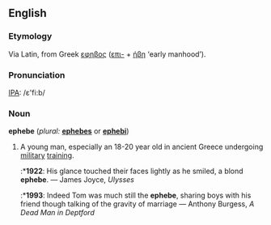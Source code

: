 ==English==
===Etymology===
Via Latin, from Greek [[εφηβος]] ([[επι-]] + [[ήβη]] ‘early manhood’).

===Pronunciation===
[[IPA]]: /ɛ'fi:b/

===Noun===
'''ephebe'''  (''plural:'' '''[[ephebes]]''' or '''[[ephebi]]''')
# A young man, especially an 18-20 year old in ancient Greece undergoing [[military]] [[training]].
#:*'''1922''': His glance touched their faces lightly as he smiled, a blond '''ephebe'''. — James Joyce, ''Ulysses''
#:*'''1993''': Indeed Tom was much still the '''ephebe''', sharing boys with his friend though talking of the gravity of marriage — Anthony Burgess, ''A Dead Man in Deptford''